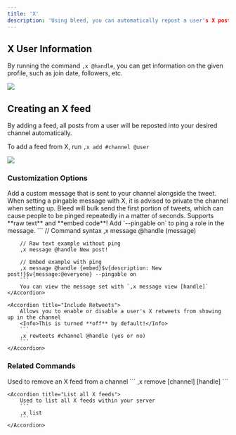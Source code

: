```yaml
---
title: 'X'
description: 'Using bleed, you can automatically repost a user's X posts into a channel within your server'
---
```


## X User Information

By running the command `,x @handle`, you can get information on the given profile, such as join date, followers, etc.

<Frame caption="Command response showing a user's X profile" type="glass">
  <img src="https://i.postimg.cc/nhrNhcDW/image.png" />
</Frame>

## Creating an X feed

By adding a feed, all posts from a user will be reposted into your desired channel automatically.

To add a feed from X, run `,x add #channel @user`

<Frame caption="Adding an X feed to a channel" type="glass">
  <img src="https://i.postimg.cc/85ZhcDWy/image.png" />
</Frame>

### Customization Options

<AccordionGroup>
    <Accordion title="Custom Messages">
        Add a custom message that is sent to your channel alongside the tweet.
        <Warning> When setting a pingable message with X, it is advised to private the channel when setting up. Bleed will bulk send the first portion of tweets, which can cause people to be pinged repeatedly in a matter of seconds. </Warning>
        <Tip>Supports **raw text** and **embed code**! Add `--pingable on` to ping a role in the message.</Tip>
        ```
        // Command syntax
        ,x message @handle (message)

        // Raw text example without ping
        ,x message @handle New post!

        // Embed example with ping
        ,x message @handle {embed}$v{description: New post!}$v{message:@everyone} --pingable on
        ```
        You can view the message set with `,x message view [handle]`
    </Accordion>

    <Accordion title="Include Retweets">
        Allows you to enable or disable a user's X retweets from showing up in the channel
        <Info>This is turned **off** by default!</Info>
        ```
        ,x rewteets #channel @handle (yes or no)
        ```
    </Accordion>
</AccordionGroup>

### Related Commands

<AccordionGroup>
    <Accordion title="Remove an X feed">
        Used to remove an X feed from a channel
        ```
        ,x remove [channel] [handle]
        ```
    </Accordion>

    <Accordion title="List all X feeds">
        Used to list all X feeds within your server
        ```
        ,x list
        ```
    </Accordion>
</AccordionGroup>